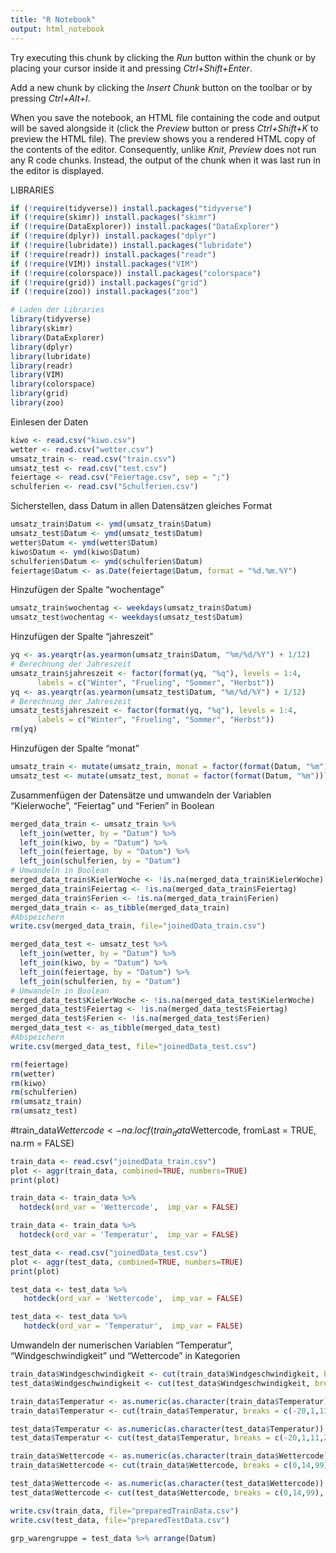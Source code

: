 ```yaml
---
title: "R Notebook"
output: html_notebook
---
```


Try executing this chunk by clicking the *Run* button within the chunk or by placing your cursor inside it and pressing *Ctrl+Shift+Enter*. 

Add a new chunk by clicking the *Insert Chunk* button on the toolbar or by pressing *Ctrl+Alt+I*.

When you save the notebook, an HTML file containing the code and output will be saved alongside it (click the *Preview* button or press *Ctrl+Shift+K* to preview the HTML file).
The preview shows you a rendered HTML copy of the contents of the editor. Consequently, unlike *Knit*, *Preview* does not run any R code chunks. Instead, the output of the chunk when it was last run in the editor is displayed.

LIBRARIES
```r
if (!require(tidyverse)) install.packages("tidyverse")
if (!require(skimr)) install.packages("skimr")
if (!require(DataExplorer)) install.packages("DataExplorer")
if (!require(dplyr)) install.packages("dplyr")
if (!require(lubridate)) install.packages("lubridate")
if (!require(readr)) install.packages("readr")
if (!require(VIM)) install.packages("VIM")
if (!require(colorspace)) install.packages("colorspace")
if (!require(grid)) install.packages("grid")
if (!require(zoo)) install.packages("zoo")

# Laden der Libraries
library(tidyverse)
library(skimr)
library(DataExplorer)
library(dplyr)
library(lubridate)
library(readr)
library(VIM)
library(colorspace)
library(grid)
library(zoo)
```

Einlesen der Daten
```r
kiwo <- read.csv("kiwo.csv")
wetter <- read.csv("wetter.csv")
umsatz_train <- read.csv("train.csv")
umsatz_test <- read.csv("test.csv")
feiertage <- read.csv("Feiertage.csv", sep = ";")
schulferien <- read.csv("Schulferien.csv")
```

Sicherstellen, dass Datum in allen Datensätzen gleiches Format
```r
umsatz_train$Datum <- ymd(umsatz_train$Datum)
umsatz_test$Datum <- ymd(umsatz_test$Datum)
wetter$Datum <- ymd(wetter$Datum)
kiwo$Datum <- ymd(kiwo$Datum)
schulferien$Datum <- ymd(schulferien$Datum)
feiertage$Datum <- as.Date(feiertage$Datum, format = "%d.%m.%Y")
```

Hinzufügen der Spalte "wochentage"
```r
umsatz_train$wochentag <- weekdays(umsatz_train$Datum)
umsatz_test$wochentag <- weekdays(umsatz_test$Datum)
```

Hinzufügen der Spalte "jahreszeit"
```r
yq <- as.yearqtr(as.yearmon(umsatz_train$Datum, "%m/%d/%Y") + 1/12)
# Berechnung der Jahreszeit
umsatz_train$jahreszeit <- factor(format(yq, "%q"), levels = 1:4, 
      labels = c("Winter", "Frueling", "Sommer", "Herbst"))
yq <- as.yearqtr(as.yearmon(umsatz_test$Datum, "%m/%d/%Y") + 1/12)
# Berechnung der Jahreszeit
umsatz_test$jahreszeit <- factor(format(yq, "%q"), levels = 1:4, 
      labels = c("Winter", "Frueling", "Sommer", "Herbst"))
rm(yq)
```

Hinzufügen der Spalte "monat"
```r
umsatz_train <- mutate(umsatz_train, monat = factor(format(Datum, "%m")))
umsatz_test <- mutate(umsatz_test, monat = factor(format(Datum, "%m")))
```

Zusammenfügen der Datensätze und umwandeln der Variablen "Kielerwoche", "Feiertag" und "Ferien" in Boolean
```r
merged_data_train <- umsatz_train %>%
  left_join(wetter, by = "Datum") %>%
  left_join(kiwo, by = "Datum") %>%
  left_join(feiertage, by = "Datum") %>%
  left_join(schulferien, by = "Datum")
# Umwandeln in Boolean
merged_data_train$KielerWoche <- !is.na(merged_data_train$KielerWoche)
merged_data_train$Feiertag <- !is.na(merged_data_train$Feiertag)
merged_data_train$Ferien <- !is.na(merged_data_train$Ferien)
merged_data_train <- as_tibble(merged_data_train)
#Abspeichern
write.csv(merged_data_train, file="joinedData_train.csv")
```

```r
merged_data_test <- umsatz_test %>%
  left_join(wetter, by = "Datum") %>%
  left_join(kiwo, by = "Datum") %>%
  left_join(feiertage, by = "Datum") %>%
  left_join(schulferien, by = "Datum")
# Umwandeln in Boolean
merged_data_test$KielerWoche <- !is.na(merged_data_test$KielerWoche)
merged_data_test$Feiertag <- !is.na(merged_data_test$Feiertag)
merged_data_test$Ferien <- !is.na(merged_data_test$Ferien)
merged_data_test <- as_tibble(merged_data_test)
#Abspeichern
write.csv(merged_data_test, file="joinedData_test.csv")
```

```r
rm(feiertage)
rm(wetter)
rm(kiwo)
rm(schulferien)
rm(umsatz_train)
rm(umsatz_test)
```

#train_data$Wettercode <- na.locf(train_data$Wettercode, fromLast = TRUE, na.rm = FALSE)

```r
train_data <- read.csv("joinedData_train.csv")
plot <- aggr(train_data, combined=TRUE, numbers=TRUE)
print(plot)
```

```r
train_data <- train_data %>%
  hotdeck(ord_var = 'Wettercode',  imp_var = FALSE)
```

```r
train_data <- train_data %>%
  hotdeck(ord_var = 'Temperatur',  imp_var = FALSE)
```

```r
test_data <- read.csv("joinedData_test.csv")
plot <- aggr(test_data, combined=TRUE, numbers=TRUE)
print(plot)
```

```r
test_data <- test_data %>%
   hotdeck(ord_var = 'Wettercode',  imp_var = FALSE)
```

```r
test_data <- test_data %>%
   hotdeck(ord_var = 'Temperatur',  imp_var = FALSE)
```

Umwandeln der numerischen Variablen "Temperatur", "Windgeschwindigkeit" und "Wettercode" in Kategorien
```r
train_data$Windgeschwindigkeit <- cut(train_data$Windgeschwindigkeit, breaks = c(0,10.7,20.7,37), labels=c("Brise", "Wind","Sturm"), right=FALSE)
test_data$Windgeschwindigkeit <- cut(test_data$Windgeschwindigkeit, breaks = c(0,10.7,20.7,37), labels=c("Brise", "Wind","Sturm"), right=FALSE)

train_data$Temperatur <- as.numeric(as.character(train_data$Temperatur))
train_data$Temperatur <- cut(train_data$Temperatur, breaks = c(-20,1,11,21,31,45), labels=c("eisig", "kalt", "moderat", "sommerlich", "heiß"), right=FALSE)

test_data$Temperatur <- as.numeric(as.character(test_data$Temperatur))
test_data$Temperatur <- cut(test_data$Temperatur, breaks = c(-20,1,11,21,31,45), labels=c("eisig", "kalt", "moderat", "sommerlich", "heiß"), right=FALSE)

train_data$Wettercode <- as.numeric(as.character(train_data$Wettercode))
train_data$Wettercode <- cut(train_data$Wettercode, breaks = c(0,14,99), labels=c("Trocken","RegenGewitter"), right=FALSE)

test_data$Wettercode <- as.numeric(as.character(test_data$Wettercode))
test_data$Wettercode <- cut(test_data$Wettercode, breaks = c(0,14,99), labels=c("Trocken","RegenGewitter"), right=FALSE)
```


```r
write.csv(train_data, file="preparedTrainData.csv")
write.csv(test_data, file="preparedTestData.csv")
```

```r
grp_warengruppe = test_data %>% arrange(Datum)
```


